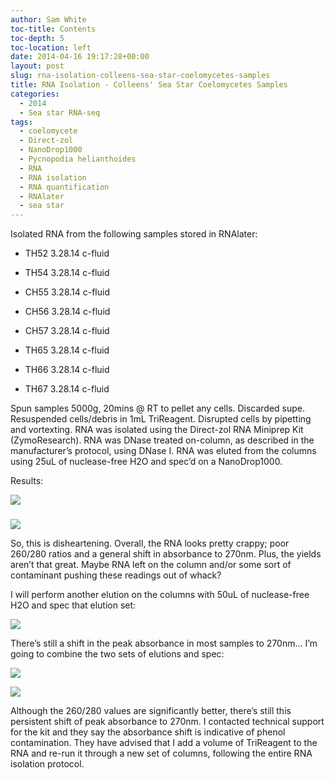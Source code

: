 ```yaml
---
author: Sam White
toc-title: Contents
toc-depth: 5
toc-location: left
date: 2014-04-16 19:17:28+00:00
layout: post
slug: rna-isolation-colleens-sea-star-coelomycetes-samples
title: RNA Isolation - Colleens' Sea Star Coelomycetes Samples
categories:
  - 2014
  - Sea star RNA-seq
tags:
  - coelomycete
  - Direct-zol
  - NanoDrop1000
  - Pycnopodia helianthoides
  - RNA
  - RNA isolation
  - RNA quantification
  - RNAlater
  - sea star
---
```


Isolated RNA from the following samples stored in RNAlater:




    
  * TH52 3.28.14 c-fluid

    
  * TH54 3.28.14 c-fluid

    
  * CH55 3.28.14 c-fluid

    
  * CH56 3.28.14 c-fluid

    
  * CH57 3.28.14 c-fluid

    
  * TH65 3.28.14 c-fluid

    
  * TH66 3.28.14 c-fluid

    
  * TH67 3.28.14 c-fluid



Spun samples 5000g, 20mins @ RT to pellet any cells. Discarded supe. Resuspended cells/debris in 1mL TriReagent. Disrupted cells by pipetting and vortexting. RNA was isolated using the Direct-zol RNA Miniprep Kit (ZymoResearch). RNA was DNase treated on-column, as described in the manufacturer's protocol, using DNase I. RNA was eluted from the columns using 25uL of nuclease-free H2O and spec'd on a NanoDrop1000.

Results:

![](https://eagle.fish.washington.edu/Arabidopsis/20140416%20-%20Sea%20star%20RNA%20DNased%20plots.JPG)



### 



![](https://eagle.fish.washington.edu/Arabidopsis/20140416%20-%20Sea%20star%20RNA%20DNased%20ODs.JPG)

So, this is disheartening. Overall, the RNA looks pretty crappy; poor 260/280 ratios and a general shift in absorbance to 270nm. Plus, the yields aren't that great. Maybe RNA left on the column and/or some sort of contaminant pushing these readings out of whack?

I will perform another elution on the columns with 50uL of nuclease-free H2O and spec that elution set:

![](https://eagle.fish.washington.edu/Arabidopsis/20140416%20-%20Sea%20star%20RNA%20DNased%20plots-02.JPG)

There's still a shift in the peak absorbance in most samples to 270nm... I'm going to combine the two sets of elutions and spec:

![](https://eagle.fish.washington.edu/Arabidopsis/20140416%20-%20Sea%20star%20RNA%20DNased%20plots-03.JPG)

![](https://eagle.fish.washington.edu/Arabidopsis/20140416%20-%20Sea%20star%20RNA%20DNased%20ODs-02.JPG)

Although the 260/280 values are significantly better, there's still this persistent shift of peak absorbance to 270nm. I contacted technical support for the kit and they say the absorbance shift is indicative of phenol contamination. They have advised that I add a volume of TriReagent to the RNA and re-run it through a new set of columns, following the entire RNA isolation protocol.
